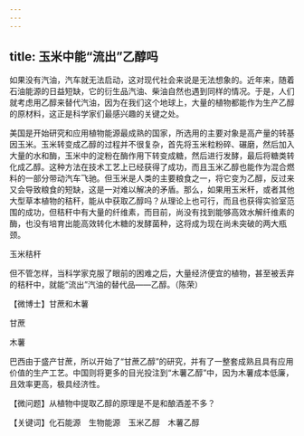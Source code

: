 ```yaml
---
---
---
```

title: 玉米中能“流出”乙醇吗
---




如果没有汽油，汽车就无法启动，这对现代社会来说是无法想象的。近年来，随着石油能源的日益短缺，它的衍生品汽油、柴油自然也遇到同样的情况。于是，人们就考虑用乙醇来替代汽油，因为在我们这个地球上，大量的植物都能作为生产乙醇的原材料，这正是科学家们最感兴趣的关键之处。



美国是开始研究和应用植物能源最成熟的国家，所选用的主要对象是高产量的转基因玉米。玉米转变成乙醇的过程并不很复杂，首先将玉米粒粉碎、碾磨，然后加入大量的水和酶，玉米中的淀粉在酶作用下转变成糖，然后进行发酵，最后将糖类转化成乙醇。这种方法在技术工艺上已经获得了成功，而且玉米乙醇也能作为混合燃料的一部分带动汽车飞驰。但玉米是人类的主要粮食之一，将它变为乙醇，反过来又会导致粮食的短缺，这是一对难以解决的矛盾。那么，如果用玉米秆，或者其他大型草本植物的秸秆，能从中获取乙醇吗？从理论上也可行，而且也获得实验室范围的成功，但秸秆中有大量的纤维素，而目前，尚没有找到能够高效水解纤维素的酶，也没有培育出能高效转化木糖的发酵菌种，这将成为现在尚未突破的两大瓶颈。

玉米秸秆



但不管怎样，当科学家克服了眼前的困难之后，大量经济便宜的植物，甚至被丢弃的秸秆中，就能“流出”汽油的替代品——乙醇。（陈荣）





【微博士】甘蔗和木薯

甘蔗



木薯





巴西由于盛产甘蔗，所以开始了“甘蔗乙醇”的研究，并有了一整套成熟且具有应用价值的生产工艺。中国则将更多的目光投注到“木薯乙醇”中，因为木薯成本低廉，且效率更高，极具经济性。

【微问题】从植物中提取乙醇的原理是不是和酿酒差不多？

【关键词】化石能源　生物能源　玉米乙醇　木薯乙醇